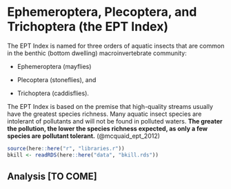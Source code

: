 # Ephemeroptera, Plecoptera, and Trichoptera (the EPT Index)

The EPT Index is named for three orders of aquatic insects that are common in the benthic (bottom dwelling) macroinvertebrate community:

-   Ephemeroptera (mayflies)

-   Plecoptera (stoneflies), and

-   Trichoptera (caddisflies).

The EPT Index is based on the premise that high-quality streams usually have the greatest species richness. Many aquatic insect species are intolerant of pollutants and will not be found in polluted waters. **The greater the pollution, the lower the species richness expected, as only a few species are pollutant tolerant.** (@mcquaid_ept_2012)

```r
source(here::here("r", "libraries.r"))
bkill <- readRDS(here::here("data", "bkill.rds"))
```


## Analysis [TO COME]
```r

```


